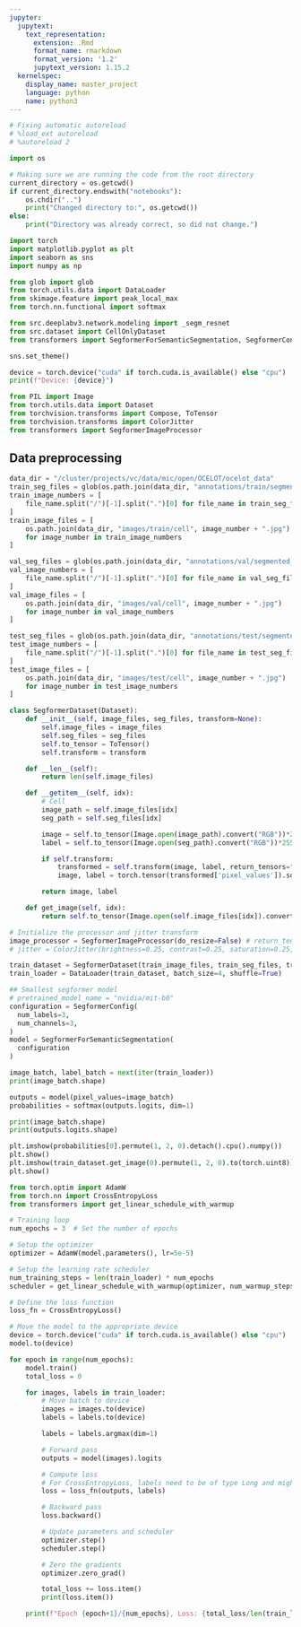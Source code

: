 ```yaml
---
jupyter:
  jupytext:
    text_representation:
      extension: .Rmd
      format_name: rmarkdown
      format_version: '1.2'
      jupytext_version: 1.15.2
  kernelspec:
    display_name: master_project
    language: python
    name: python3
---
```


```python
# Fixing automatic autoreload
# %load_ext autoreload
# %autoreload 2
```

```python
import os 

# Making sure we are running the code from the root directory
current_directory = os.getcwd()
if current_directory.endswith("notebooks"):
    os.chdir("..")
    print("Changed directory to:", os.getcwd())
else:
    print("Directory was already correct, so did not change.")
```

```python
import torch
import matplotlib.pyplot as plt 
import seaborn as sns
import numpy as np

from glob import glob
from torch.utils.data import DataLoader
from skimage.feature import peak_local_max
from torch.nn.functional import softmax

from src.deeplabv3.network.modeling import _segm_resnet
from src.dataset import CellOnlyDataset
from transformers import SegformerForSemanticSegmentation, SegformerConfig

sns.set_theme()

device = torch.device("cuda" if torch.cuda.is_available() else "cpu")
print(f"Device: {device}")
```

```python
from PIL import Image
from torch.utils.data import Dataset
from torchvision.transforms import Compose, ToTensor
from torchvision.transforms import ColorJitter
from transformers import SegformerImageProcessor
```

## Data preprocessing

```python
data_dir = "/cluster/projects/vc/data/mic/open/OCELOT/ocelot_data"
train_seg_files = glob(os.path.join(data_dir, "annotations/train/segmented_cell/*"))
train_image_numbers = [
    file_name.split("/")[-1].split(".")[0] for file_name in train_seg_files
]
train_image_files = [
    os.path.join(data_dir, "images/train/cell", image_number + ".jpg")
    for image_number in train_image_numbers
]

val_seg_files = glob(os.path.join(data_dir, "annotations/val/segmented_cell/*"))
val_image_numbers = [
    file_name.split("/")[-1].split(".")[0] for file_name in val_seg_files
]
val_image_files = [
    os.path.join(data_dir, "images/val/cell", image_number + ".jpg")
    for image_number in val_image_numbers
]

test_seg_files = glob(os.path.join(data_dir, "annotations/test/segmented_cell/*"))
test_image_numbers = [
    file_name.split("/")[-1].split(".")[0] for file_name in test_seg_files
]
test_image_files = [
    os.path.join(data_dir, "images/test/cell", image_number + ".jpg")
    for image_number in test_image_numbers
]
```

```python
class SegformerDataset(Dataset):
    def __init__(self, image_files, seg_files, transform=None):
        self.image_files = image_files
        self.seg_files = seg_files
        self.to_tensor = ToTensor()
        self.transform = transform

    def __len__(self):
        return len(self.image_files)

    def __getitem__(self, idx):
        # Cell
        image_path = self.image_files[idx]
        seg_path = self.seg_files[idx]

        image = self.to_tensor(Image.open(image_path).convert("RGB"))*255
        label = self.to_tensor(Image.open(seg_path).convert("RGB"))*255

        if self.transform:
            transformed = self.transform(image, label, return_tensors="pt")
            image, label = torch.tensor(transformed['pixel_values']).squeeze(0), torch.tensor(transformed['labels']).squeeze(0)

        return image, label

    def get_image(self, idx): 
        return self.to_tensor(Image.open(self.image_files[idx]).convert("RGB"))*255

# Initialize the processor and jitter transform
image_processor = SegformerImageProcessor(do_resize=False) # return_tensors="pt") # return_tensors="pt")
# jitter = ColorJitter(brightness=0.25, contrast=0.25, saturation=0.25, hue=0.1)

train_dataset = SegformerDataset(train_image_files, train_seg_files, transform=image_processor.preprocess)
train_loader = DataLoader(train_dataset, batch_size=4, shuffle=True)

```

```python
## Smallest segformer model
# pretrained_model_name = "nvidia/mit-b0" 
configuration = SegformerConfig(
  num_labels=3,
  num_channels=3,
)
model = SegformerForSemanticSegmentation(
  configuration
)
```

```python
image_batch, label_batch = next(iter(train_loader))
print(image_batch.shape)
```

```python
outputs = model(pixel_values=image_batch)
probabilities = softmax(outputs.logits, dim=1)
```

```python
print(image_batch.shape)
print(outputs.logits.shape)
```

```python
plt.imshow(probabilities[0].permute(1, 2, 0).detach().cpu().numpy())
plt.show()
plt.imshow(train_dataset.get_image(0).permute(1, 2, 0).to(torch.uint8))
plt.show()
```

```python
from torch.optim import AdamW
from torch.nn import CrossEntropyLoss
from transformers import get_linear_schedule_with_warmup

# Training loop
num_epochs = 3  # Set the number of epochs

# Setup the optimizer
optimizer = AdamW(model.parameters(), lr=5e-5)

# Setup the learning rate scheduler
num_training_steps = len(train_loader) * num_epochs
scheduler = get_linear_schedule_with_warmup(optimizer, num_warmup_steps=0, num_training_steps=num_training_steps)

# Define the loss function
loss_fn = CrossEntropyLoss()

# Move the model to the appropriate device
device = torch.device("cuda" if torch.cuda.is_available() else "cpu")
model.to(device)

for epoch in range(num_epochs):
    model.train()
    total_loss = 0

    for images, labels in train_loader:
        # Move batch to device
        images = images.to(device)
        labels = labels.to(device)

        labels = labels.argmax(dim=1)

        # Forward pass
        outputs = model(images).logits

        # Compute loss
        # For CrossEntropyLoss, labels need to be of type Long and might need to be squeezed if they contain an extra dimension
        loss = loss_fn(outputs, labels)

        # Backward pass
        loss.backward()

        # Update parameters and scheduler
        optimizer.step()
        scheduler.step()

        # Zero the gradients
        optimizer.zero_grad()

        total_loss += loss.item()
        print(loss.item())

    print(f"Epoch {epoch+1}/{num_epochs}, Loss: {total_loss/len(train_loader)}")

```
